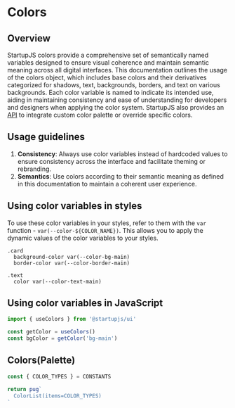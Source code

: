 
# Colors

## Overview

StartupJS colors provide a comprehensive set of semantically named variables designed to ensure visual coherence and maintain semantic meaning across all digital interfaces. This documentation outlines the usage of the colors object, which includes base colors and their derivatives categorized for shadows, text, backgrounds, borders, and text on various backgrounds. Each color variable is named to indicate its intended use, aiding in maintaining consistency and ease of understanding for developers and designers when applying the color system. StartupJS also provides an [API](./colorCustomization) to integrate custom color palette or override specific colors.

## Usage guidelines

1. **Consistency**: Always use color variables instead of hardcoded values to ensure consistency across the interface and facilitate theming or rebranding.
2. **Semantics**: Use colors according to their semantic meaning as defined in this documentation to maintain a coherent user experience.

## Using color variables in styles

To use these color variables in your styles, refer to them with the `var` function - `var(--color-${COLOR_NAME})`. This allows you to apply the dynamic values of the color variables to your styles.

```styl
.card
  background-color var(--color-bg-main)
  border-color var(--color-border-main)

.text
  color var(--color-text-main)
```
## Using color variables in JavaScript

```js
import { useColors } from '@startupjs/ui'

const getColor = useColors()
const bgColor = getColor('bg-main')
```

## Colors(Palette)

```jsx pure-example nostyle
const { COLOR_TYPES } = CONSTANTS

return pug`
  ColorList(items=COLOR_TYPES)
`
```